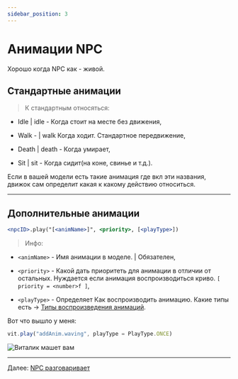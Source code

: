 ```yaml
---
sidebar_position: 3
---
```


# Анимации NPC

Хорошо когда NPC как - живой.

## Стандартные анимации

> К стандартным относяться:

- Idle | idle - Когда стоит на месте без движения,

- Walk - | walk Когда ходит. Стандартное передвижение,

- Death | death - Когда умирает,

- Sit | sit - Когда сидит(на коне, свинье и т.д.).

Если в вашей модели есть такие анимация где вкл эти названия, движок сам определит какая к какому действию относиться.

---

## Дополнительные анимации

```jsx
<npcID>.play("[<animName>]", <priority>, [<playType>])
```

> Инфо:

- `<animName>` - Имя анимации в моделе. | Обязателен,

- `<priority>` - Какой дать приоритеть для анимации в отличии от остальных. Нуждается если анимация воспроизводиться криво. `[ priority = <number>f ]`,

- `<playType>` - Определяет Как воспроизводить анимацию. Какие типы есть -> [Типы воспроизведения анимаций](../extra/playType).

Вот что вышло у меня:

```jsx
vit.play("addAnim.waving", playType = PlayType.ONCE)
```

![Виталик машет вам](../../../static/img/he-guide/animWaving.gif)

---

Далее: [NPC разговаривает](./talk-npc)